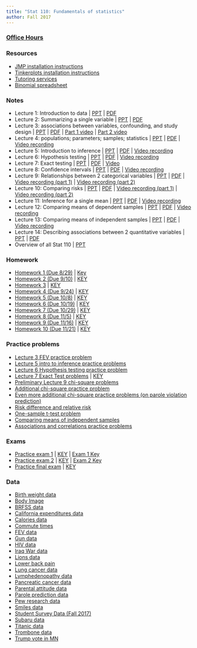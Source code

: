 ```yaml
---
title: "Stat 110: Fundamentals of statistics"
author: Fall 2017 
---
```


### [Office Hours](Schedule.html)

<!--
### Announcement

The second exam will be take place Tuesday, November 7.  Bring a blue scantron and cheat sheet, 8.5x11" with notes on front/back.  A practice exam is below.

### Extra credit opportunities

1.  (Worth 3% of total grade).  Find 3 articles published in scholarly journals (in a topic that interests you) that utilize the chi-square test.  For each, answer the following questions:
   
   * What is the chi-square test used for in the article?  
   * What was the result of the test?  

The [WSU library website](https://www.winona.edu/library/) is a great place to begin your search.  Using [this link](https://www.winona.edu/library/):

  * Click "Periodicals"
  * Enter keyword for journal of choice (e.g., "nursing")
  * Choose a journal
  * For that journal, enter keyword "chi-square" to search articles in that journal
  
For each of the 3 articles you find, submit answers to the above questions and the links to the relevant articles to the appropriate submission folder on D2L.  Due date:  November 9, 11:59pm.  

2. (Worth 2% of total grade).  Watch the original Netflix documentary *13^th^* and answer the following questions.  Submit to D2L by: November 9, 11:59pm.  
Answer the following about the documentary 13th:

* Name a relationship between two variables discussed in the film that could be appropriately described by a mosaic plot.
* What is an example of a "research hypothesis" that could be asked with data shown in the film?  
* What is one thing you learned from this film that you did not know before?  
* What piece of information from this film most surprised you? 
--> 

### Resources

* [JMP installation instructions](https://silasbergen.github.io/JMP_installation.html)
* [Tinkerplots installation instructions](https://silasbergen.github.io/Tinkerplots.pdf)
* [Tutoring services](http://www.winona.edu/tutoring/)
* [Binomial spreadsheet](https://www.dropbox.com/s/85xnt7xk9jjtt14/BinomialProbabilities.xlsx?dl=0)

<!--
### Extra credit

* 
-->


### Notes

 * Lecture 1: Introduction to data | [PPT](https://www.dropbox.com/s/sv1s4tq879y97ua/1%20-%20Introduction%20to%20data.pptx?dl=0) | [PDF](https://www.dropbox.com/s/qwwjiwlqlj7tvkz/1%20-%20Introduction%20to%20data.pdf?dl=0) 
 * Lecture 2: Summarizing a single variable | [PPT](https://www.dropbox.com/s/mztaipz6jo2w7ut/2%20-%20Summarizing%20a%20single%20variable.pptx?dl=0) | [PDF](https://www.dropbox.com/s/b3wwwk14937ce3p/2%20-%20Summarizing%20a%20single%20variable.pdf?dl=0)
 * Lecture 3: associations between variables, confounding, and study design | [PPT](https://www.dropbox.com/s/xs0nkkgsr42lb6h/3%20-%20Associations%20between%20variables.pptx?dl=0) | [PDF](https://www.dropbox.com/s/142aeehcbe3v7ww/3%20-%20Associations%20between%20variables.pdf?dl=0) | [Part 1 video](https://mediaspace.mnscu.edu/media/Stat+110A+F17A+Lecture+3+part+1/0_871iwtrh) | [Part 2 video](https://mediaspace.mnscu.edu/media/Stat+110A+F17A+Lecture+3+part+2/0_atx7myar)
 * Lecture 4: populations; parameters; samples; statistics | [PPT](https://www.dropbox.com/s/1269wlc08kprnl1/4%20-%20Populations%20and%20samples.pptx?dl=0) | [PDF](https://www.dropbox.com/s/fyzd1ca0y252m1h/4%20-%20Populations%20and%20samples.pdf?dl=0) |  [Video recording](https://mediaspace.mnscu.edu/media/Stat+110A+F17A+Lecture+4+-+populations%2C+parameters%2C+samples%2C+statistics/0_sb2ljx7v) 
* Lecture 5: Introduction to inference | [PPT](https://www.dropbox.com/s/y1e505xyomw7l4i/5%20-%20Intro%20to%20Inference.pptx?dl=0) | [PDF](https://www.dropbox.com/s/bs3j1u8pxty8j6o/5%20-%20Intro%20to%20Inference.pdf?dl=0) | [Video recording](https://mediaspace.mnscu.edu/media/Stat+110-F17A+Lecture+5/0_vghw2h1k)
* Lecture 6: Hypothesis testing | [PPT](https://www.dropbox.com/s/jfjg5tvefrm6pgw/6%20-%20Hypothesis%20testing.pptx?dl=0) | [PDF](https://www.dropbox.com/s/befmg5n3mf0hx96/6%20-%20Hypothesis%20testing.pdf?dl=0) | [Video recording](https://mediaspace.mnscu.edu/media/Stat+110A+F17+-+Lecture+6/0_tusygxeh)
* Lecture 7: Exact testing | [PPT](https://www.dropbox.com/s/skr63swl5vpog5d/7%20-%20Exact%20hypothesis%20testing.pptx?dl=0)  | [PDF](https://www.dropbox.com/s/tjn9sh1o1a6cc1h/7%20-%20Exact%20hypothesis%20testing.pdf?dl=0) | [Video](https://mediaspace.mnscu.edu/media/Stat110AF17-Lecture+7/0_5kt10il3)
* Lecture 8: Confidence intervals | [PPT](https://www.dropbox.com/s/gtczr0dy215jb7c/8%20-%20Confidence%20intervals.pptx?dl=0) | [PDF](https://www.dropbox.com/s/8rq829u9rl5zk24/8%20-%20Confidence%20intervals.pdf?dl=0) | [Video recording](https://mediaspace.mnscu.edu/media/Stat+110A+F17-Lecture+8/0_vtuxty1l)
* Lecture 9: Relationships between 2 categorical variables | [PPT](https://www.dropbox.com/s/6827lwc2kzkwxjf/9%20-%20Inference%20for%20relationships%20between%202%20categorical%20variables.pptx?dl=0) | [PDF](https://www.dropbox.com/s/nhwsgyqlvlagaov/9%20-%20Inference%20for%20relationships%20between%202%20categorical%20variables.pdf?dl=0) | [Video recording (part 1)](https://mediaspace.mnscu.edu/media/Stat+110A+F17+-+Lecture+9%2C+part+1/0_ja8u8fiz) | [Video recording (part 2)](https://mediaspace.mnscu.edu/media/Stat+110-F17A+Lecture+9%2C+part+2/0_fnghn2rz)
* Lecture 10: Comparing risks | [PPT](https://www.dropbox.com/s/f509mjzrzj80azg/10%20-%20Comparing%20risks.pptx?dl=0) | [PDF](https://www.dropbox.com/s/cr8dckk1fww44if/10%20-%20Comparing%20risks.pdf?dl=0) | [Video recording (part 1)](https://mediaspace.mnscu.edu/media/Stat110-F17A+Lecture+10+%28part+1%29/0_cfvdvutf) | [Video recording (part 2)](https://mediaspace.mnscu.edu/media/Lecture10-part2.mp4/1_vxx0sbiu)
* Lecture 11: Inference for a single mean | [PPT](https://www.dropbox.com/s/kgh17su3pddpjof/11%20-%20Inference%20for%20single%20population%20mean.pptx?dl=0) | [PDF](https://www.dropbox.com/s/iem5wuihr1twdjz/11%20-%20Inference%20for%20single%20population%20mean.pdf?dl=0) | [Video recording](https://mediaspace.mnscu.edu/media/Stat110-F17A+Lecture+11/1_chrl15lp)
* Lecture 12: Comparing means of dependent samples | [PPT](https://www.dropbox.com/s/xnck8481ih8scs4/12%20-%20Comparing%20means%20of%20two%20dependent%20samples.pptx?dl=0) | [PDF](https://www.dropbox.com/s/wxe3thqaowlf75x/12%20-%20Comparing%20means%20of%20two%20dependent%20samples.pdf?dl=0) | [Video recording](https://mediaspace.mnscu.edu/media/Stat110-F17ALecture+12/1_1588e0bj)
* Lecture 13: Comparing means of independent samples | [PPT](https://www.dropbox.com/s/leyu8qudo15y3kg/13%20-%20Comparing%20means%20of%20two%20independent%20samples.pptx?dl=0) | [PDF](https://www.dropbox.com/s/4mmi8k5mtc0ud7t/13%20-%20Comparing%20means%20of%20two%20independent%20samples.pdf?dl=0) | [Video recording](https://mediaspace.mnscu.edu/media/Stat110AF17-Lecture+13/1_w8i4sl0i)
* Lecture 14: Describing associations between 2 quantitative variables | [PPT](https://www.dropbox.com/s/7mer22ipzzr4iw6/14%20-%20Associations%20between%20two%20quantitative%20variables.pptx?dl=0) | [PDF](https://www.dropbox.com/s/h4p700r9o1zicnw/14%20-%20Associations%20between%20two%20quantitative%20variables.pdf?dl=0)
* Overview of all Stat 110 | [PPT](https://www.dropbox.com/s/1f2alsl3cf4tev1/Stat110-OVERVIEW.pptx?dl=0)

### Homework

* [Homework 1 (Due 8/29)](https://www.dropbox.com/s/oaa5y8q9odhm79y/HW1.docx?dl=0) | [Key](https://www.dropbox.com/s/buefxdy4m3yh391/HW1-KEY.docx?dl=0)
* [Homework 2 (Due 9/10)](https://www.dropbox.com/s/a6ip4yl4dji64xk/HW2.docx?dl=0) | [KEY](https://www.dropbox.com/s/oc2ry6ov5ftqu8w/HW2-KEY.docx?dl=0)
* [Homework 3](https://www.dropbox.com/s/2qu6ps0ni1qxhyk/HW3.docx?dl=0) | [KEY](https://www.dropbox.com/s/8zq0ctcvx3pqsec/HW3-KEY.docx?dl=0)
* [Homework 4 (Due 9/24)](https://www.dropbox.com/s/mhjmwftu8mgzhxh/HW4.docx?dl=0) | [KEY](https://www.dropbox.com/s/bc5rzwxcpuhgu4o/HW4-KEY.docx?dl=0)
* [Homework 5 (Due 10/8)](https://www.dropbox.com/s/mpo6xcbgg8r2uh6/HW5.docx?dl=0) | [KEY](https://www.dropbox.com/s/1v3biuqyb8i8f7j/HW5-KEY.docx?dl=0)
* [Homework 6 (Due 10/19)](https://www.dropbox.com/s/h7apvw26zqcsync/HW6.docx?dl=0) | [KEY](https://www.dropbox.com/s/d68i9y3ikqerwp6/HW6-KEY.docx?dl=0)
* [Homework 7 (Due 10/29)](https://www.dropbox.com/s/a0afkd6gu2n2y73/HW7.docx?dl=0) | [KEY](https://www.dropbox.com/s/u7sceb0oaz4uz7a/HW7-KEY.docx?dl=0)
* [Homework 8 (Due 11/5)](https://www.dropbox.com/s/356phg5tv0fo2u3/HW8.docx?dl=0) | [KEY](https://www.dropbox.com/s/mfn6cn8ks32oilj/HW8-KEY.docx?dl=0)
* [Homework 9 (Due 11/16)](https://www.dropbox.com/s/6k0pflm5u9omhq9/HW9.docx?dl=0) | [KEY](https://www.dropbox.com/s/2ijh2nk54m66hue/HW9-KEY.docx?dl=0)
* [Homework 10 (Due 11/21)](https://www.dropbox.com/s/g6hsmfwhkd0g3ao/HW10.docx?dl=0) | [KEY](https://www.dropbox.com/s/om83s0jes0djovc/HW10-KEY.docx?dl=0)


### Practice problems

* [Lecture 3 FEV practice problem](https://www.dropbox.com/s/id0t3svswof1y3j/FEV-Confounding.docx?dl=0)
* [Lecture 5 intro to inference practice problems](https://www.dropbox.com/s/1qekwneomvsp5yw/Simulations-wormhole-swain-alabama.docx?dl=0)
* [Lecture 6 Hypothesis testing practice problem](https://www.dropbox.com/s/bc63xrg4apc7t0n/Hypothesis%20testing.docx?dl=0)
* [Lecture 7 Exact Test problems](https://www.dropbox.com/s/iz01gadmv4aw756/Binomial_Exact_Test.docx?dl=0) | [KEY](https://www.dropbox.com/s/a0mceg36yaqhr4u/Binomial_Exact_Test_KEY.docx?dl=0)
* [Preliminary Lecture 9 chi-square problems](https://www.dropbox.com/s/p25a6kley112i7s/Chisquare-preliminary-activity.docx?dl=0)
* [Additional chi-square practice problem](https://www.dropbox.com/s/6d33itu2vnf7isy/Chisquare-additional.docx?dl=0)
* [Even more additional chi-square practice problems (on parole violation prediction)](https://www.dropbox.com/s/zoagtpvpkvvgclp/Chisquare-final.docx?dl=0)
* [Risk difference and relative risk](https://www.dropbox.com/s/gl5u0mbdcofl4by/Risk-difference-relative-risk.docx?dl=0)
* [One-sample t-test problem](https://www.dropbox.com/s/kdtdp5vesoo990j/one-sample%20t-test.docx?dl=0)
* [Comparing means of independent samples](https://www.dropbox.com/s/5pc0dbbkrhrsy9q/two-sample%20t-test.docx?dl=0)
* [Associations and correlations practice problems](https://www.dropbox.com/s/fg5t87vn2drburq/Regression_Scatterplots.docx?dl=0)

### Exams

* [Practice exam 1](https://www.dropbox.com/s/nvboy135cq62ikj/Exam1-S17.docx?dl=0) | [KEY](https://www.dropbox.com/s/p3oodthq1rqc8t9/Exam1-S17%20-%20KEY.docx?dl=0) | [Exam 1 Key](https://www.dropbox.com/s/0r5aj695h857fbk/Exam1-F17-A-KEY.docx?dl=0)
* [Practice exam 2](https://www.dropbox.com/s/uc1m1z7skk0ob22/Exam2-S17.docx?dl=0) | [KEY](https://www.dropbox.com/s/wtm717hnncm7tsy/Exam2-S17-KEY.docx?dl=0) | [Exam 2 Key](https://www.dropbox.com/s/d6doz5j41szdeh6/Exam2-F17-KEY.docx?dl=0)
* [Practice final exam](https://www.dropbox.com/s/shvquqsq9h8cwfz/PracticeFinal-F16.docx?dl=0) | [KEY](https://www.dropbox.com/s/sbkdsf0ked1ssya/PracticeFinal-F16-KEY.docx?dl=0)

### Data


-   [Birth weight
    data](https://github.com/silasbergen/CourseResources/raw/master/Data/Birthweight.jmp)
- [Body Image](https://www.dropbox.com/s/se0fo4xi45zab5v/Body_Image.jmp?dl=0)
-   [BRFSS
    data](https://www.dropbox.com/s/lbqr85a1to664n9/BRFSS.jmp?dl=0)
-   [California expenditures data](https://www.dropbox.com/s/x22xv6aljppse5b/CA_Expenditures.jmp?dl=0)
- [Calories data](https://www.dropbox.com/s/1wl0ms087o0mqv2/kid_calories.jmp?dl=0)
- [Commute times](https://www.dropbox.com/s/1wbpr5zkvvyti45/HypoCommute2.jmp?dl=0)
-   [FEV
    data](https://github.com/silasbergen/CourseResources/raw/master/Data/FEVdata.jmp)
-   [Gun data](https://www.dropbox.com/s/zzqqp6cv96me99r/Gun-data.jmp?dl=0)
-   [HIV
    data](https://github.com/silasbergen/CourseResources/raw/master/Data/HIV-Antiretroviral.jmp)
-   [Iraq War
    data](https://github.com/silasbergen/CourseResources/raw/master/Data/IraqWar.jmp)
-   [Lions
    data](https://github.com/silasbergen/CourseResources/raw/master/Data/Lions.jmp)
- [Lower back pain](https://www.dropbox.com/s/m3xysaha3lw2xct/Lower_back_pain.jmp?dl=0)
- [Lung cancer data](https://www.dropbox.com/s/atthasd2ce0xt7f/Drink-Smoke-Cancer.jmp?dl=0)
-   [Lymphedenopathy
    data](https://github.com/silasbergen/CourseResources/raw/master/Data/LymphNodes.jmp)
-   [Pancreatic cancer
    data](https://github.com/silasbergen/CourseResources/raw/master/Data/Pancreatic_Cancer_Data.jmp)
-  [Parental attitude data](https://www.dropbox.com/s/otx5y9p8b1zi14d/Parents_Attitudes.jmp?dl=0)
-   [Parole prediction data](https://www.dropbox.com/s/ehdrph7ki0ikhzl/Parole_Prediction.jmp?dl=0)  
-   [Pew research
    data](https://github.com/silasbergen/CourseResources/raw/master/Data/PewFacebookData.jmp)
-   [Smiles
    data](https://github.com/silasbergen/CourseResources/raw/master/Data/Smiles.jmp)
-   [Student Survey
    Data (Fall 2017)](https://www.dropbox.com/s/aqd6cvhs2ebagz0/StudentSurveyFall2017.jmp?dl=0)
-   [Subaru
    data](https://github.com/silasbergen/CourseResources/raw/master/Data/subarus.jmp)
-   [Titanic
    data](https://github.com/silasbergen/CourseResources/raw/master/Data/Titanic.jmp)
-   [Trombone
    data](https://github.com/silasbergen/CourseResources/raw/master/Data/trombone.jmp)
-   [Trump vote in MN](https://www.dropbox.com/s/xefabapb3jp093s/Trump_Vote_MN.jmp?dl=0)






